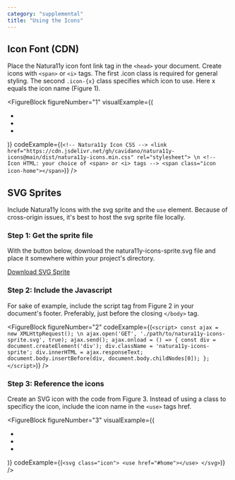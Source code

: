 ```yaml
---
category: "supplemental"
title: "Using the Icons"
---
```


<TextBlock>

## Icon Font (CDN)

Place the Natura11y icon font link tag in the `<head>` your document. Create icons with `<span>` or `<i>` tags. The first .icon class is required for general styling. The second `.icon-{x}` class specifies which icon to use. Here x equals the icon name (Figure 1).

</TextBlock>

<FigureBlock 
    figureNumber="1"
    visualExample={(
        <ul class="ul nav nav--horizontal font-size-lg">
            <li>
                <span class="icon icon-home"></span>
            </li>
            <li>
                <span class="icon icon-heart"></span>
            </li>
            <li>
                <span class="icon icon-info"></span>
            </li>
        </ul>
    )}
    codeExample={(`
        <!-- Natura11y Icon CSS -->
        <link href="https://cdn.jsdelivr.net/gh/cavidano/natura11y-icons@main/dist/natura11y-icons.min.css" rel="stylesheet"> \n
        <!-- Icon HTML: your choice of <span> or <i> tags -->
        <span class="icon icon-home"></span>
    `)}
/>

<Divider id="svgSprites" />

<TextBlock>

## SVG Sprites

Include Natura11y Icons with the svg sprite and the `use` element. Because of cross-origin issues, it's best to host the svg sprite file locally.

### Step 1: Get the sprite file

With the button below, download the natura11y-icons-sprite.svg file and place it somewhere within your project's directory.

<a
    class="button button--has-icon button--outline font-size-md text-color-link"
    href="#1"
    download>
    <span class="icon icon-file-download"></span>
    <span class="button__text">
        <span class="Download"></span>
        <span>Download SVG Sprite</span>
    </span>
</a>  

</TextBlock>

<TextBlock>

### Step 2: Include the Javascript

For sake of example, include the script tag from Figure 2 in your document's footer. Preferably, just before the closing `</body>` tag.

</TextBlock>

<FigureBlock 
    figureNumber="2"
    codeExample={(`
    <script>
        const ajax = new XMLHttpRequest(); \n
        ajax.open('GET', './path/to/natura11y-icons-sprite.svg', true);
        ajax.send();
        ajax.onload = () => {
            const div = document.createElement('div');
            div.className = 'natura11y-icons-sprite';
            div.innerHTML = ajax.responseText;
            document.body.insertBefore(div, document.body.childNodes[0]);
        };
    </script>
    `)}
/>

<TextBlock>

### Step 3: Reference the icons

Create an SVG icon with the code from Figure 3. Instead of using a class to specificy the icon, include the icon name in the `<use>` tags href.

</TextBlock>

<FigureBlock 
    figureNumber="3"
    visualExample={(
        <ul class="ul nav nav--horizontal font-size-lg">
            <li>
                <span class="icon icon-home"></span>
            </li>
            <li>
                <span class="icon icon-heart"></span>
            </li>
            <li>
                <span class="icon icon-info"></span>
            </li>
        </ul>
    )}
    codeExample={(`
        <svg class="icon">
            <use href="#home"></use>
        </svg>
    `)}
/>